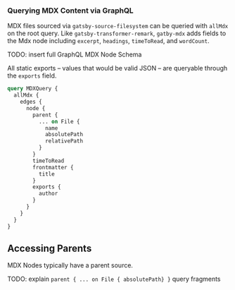 ### Querying MDX Content via GraphQL

MDX files sourced via `gatsby-source-filesystem` can be queried with
`allMdx` on the root query. Like `gatsby-transformer-remark`, `gatby-mdx`
 adds fields to the Mdx node including `excerpt`, `headings`,
 `timeToRead`, and `wordCount`.

TODO: insert full GraphQL MDX Node Schema

All static exports – values that would be valid JSON – are queryable
through the `exports` field.

```graphql
query MDXQuery {
  allMdx {
    edges {
      node {
        parent {
          ... on File {
            name
            absolutePath
            relativePath
          }
        }
        timeToRead
        frontmatter {
          title
        }
        exports {
          author
        }
      }
    }
  }
}
```

## Accessing Parents

MDX Nodes typically have a parent source.

TODO: explain `parent { ... on File { absolutePath} }` query fragments